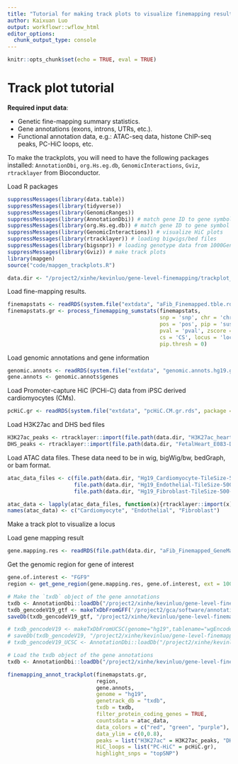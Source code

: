 ```yaml
---
title: "Tutorial for making track plots to visualize finemapping results for genomic regions"
author: Kaixuan Luo
output: workflowr::wflow_html
editor_options:
  chunk_output_type: console
---
```


```r
knitr::opts_chunk$set(echo = TRUE, eval = TRUE)
```

Track plot tutorial
=====================

**Required input data**:

* Genetic fine-mapping summary statistics.
* Gene annotations (exons, introns, UTRs, etc.).
* Functional annotation data, e.g.: 
ATAC-seq data, histone ChIP-seq peaks, PC-HiC loops, etc.

To make the trackplots, you will need to have the following packages installed:
`AnnotationDbi`, `org.Hs.eg.db`, `GenomicInteractions`, `Gviz`, `rtracklayer` from Bioconductor.

Load R packages
```r
suppressMessages(library(data.table))
suppressMessages(library(tidyverse))
suppressMessages(library(GenomicRanges))
suppressMessages(library(AnnotationDbi)) # match gene ID to gene symbol
suppressMessages(library(org.Hs.eg.db)) # match gene ID to gene symbol
suppressMessages(library(GenomicInteractions)) # visualize HiC plots
suppressMessages(library(rtracklayer)) # loading bigwigs/bed files
suppressMessages(library(bigsnpr)) # loading genotype data from 1000Genomes for LD calculation
suppressMessages(library(Gviz)) # make track plots
library(mapgen)
source("code/mapgen_trackplots.R")
```

```r
data.dir <- "/project2/xinhe/kevinluo/gene-level-finemapping/trackplot_tutorial/data"
```

Load fine-mapping results.
```r
finemapstats <- readRDS(system.file("extdata", "aFib_Finemapped.tble.rds", package = "mapgen"))
finemapstats.gr <- process_finemapping_sumstats(finemapstats, 
                                                snp = 'snp', chr = 'chr', 
                                                pos = 'pos', pip = 'susie_pip', 
                                                pval = 'pval', zscore = 'zscore', 
                                                cs = 'CS', locus = 'locus',  
                                                pip.thresh = 0)
```

Load genomic annotations and gene information
```r
genomic.annots <- readRDS(system.file("extdata", "genomic.annots.hg19.gr.rds", package = "mapgen"))
gene.annots <- genomic.annots$genes
```

Load Promoter-capture HiC (PCHi-C) data from iPSC derived cardiomyocytes (CMs).
```r
pcHiC.gr <- readRDS(system.file("extdata", "pcHiC.CM.gr.rds", package = "mapgen"))
```

Load H3K27ac and DHS bed files
```r
H3K27ac_peaks <- rtracklayer::import(file.path(data.dir, "H3K27ac_heart_concat.bed"))
DHS_peaks <- rtracklayer::import(file.path(data.dir, "FetalHeart_E083-DNase_hg19_cleaned_narrowPeak.bed.gz"))
```

Load ATAC data files. These data need to be in wig, bigWig/bw, bedGraph, or bam format. 
```r
atac_data_files <- c(file.path(data.dir, "Hg19_Cardiomyocyte-TileSize-500-normMethod-ReadsInTSS-ArchR.bw.bedGraph"),
                     file.path(data.dir, "Hg19_Endothelial-TileSize-500-normMethod-ReadsInTSS-ArchR.bw.bedGraph"),
                     file.path(data.dir, "Hg19_Fibroblast-TileSize-500-normMethod-ReadsInTSS-ArchR.bw.bedGraph"))

atac_data <- lapply(atac_data_files, function(x){rtracklayer::import(x)})
names(atac_data) <- c("Cardiomyocyte", "Endothelial", "Fibroblast")
```

Make a track plot to visualize a locus

Load gene mapping result
```r
gene.mapping.res <- readRDS(file.path(data.dir, "aFib_Finemapped_GeneMapped_ActivePromoter_07242021.gr.rds"))
```

Get the genomic region for gene of interest
```r
gene.of.interest <- "FGF9"
region <- get_gene_region(gene.mapping.res, gene.of.interest, ext = 10000)
```

```r
# Make the `txdb` object of the gene annotations
txdb <- AnnotationDbi::loadDb("/project2/xinhe/kevinluo/gene-level-finemapping/annot/gene_annotationsencode.v35.GRCh37.txdb.sqlite")
txdb_gencodeV19_gtf <- makeTxDbFromGFF('/project2/gca/software/annotations/gencode.v19.annotation.gtf.gz', format = "gtf")
saveDb(txdb_gencodeV19_gtf, "/project2/xinhe/kevinluo/gene-level-finemapping/annot/gene_annotations/gencode.v19.annotation.gtf.sqlite")

# txdb_gencodeV19 <- makeTxDbFromUCSC(genome="hg19",tablename="wgEncodeGencodeBasicV19")
# saveDb(txdb_gencodeV19, "/project2/xinhe/kevinluo/gene-level-finemapping/annot/gene_annotations/UCSC.wgEncodeGencodeBasicV19.sqlite")
# txdb_gencodeV19_UCSC <- AnnotationDbi::loadDb("/project2/xinhe/kevinluo/gene-level-finemapping/annot/gene_annotations/UCSC.wgEncodeGencodeBasicV19.sqlite")
```

```r
# Load the txdb object of the gene annotations
txdb <- AnnotationDbi::loadDb("/project2/xinhe/kevinluo/gene-level-finemapping/annot/gene_annotations/gencode.v19.annotation.gtf.sqlite")

finemapping_annot_trackplot(finemapstats.gr, 
                            region, 
                            gene.annots, 
                            genome = "hg19", 
                            genetrack_db = "txdb",
                            txdb = txdb,
                            filter_protein_coding_genes = TRUE,
                            countsdata = atac_data, 
                            data_colors = c("red", "green", "purple"), 
                            data_ylim = c(0,0.8),
                            peaks = list("H3K27ac" = H3K27ac_peaks, "DHS" = DHS_peaks), 
                            HiC_loops = list("PC-HiC" = pcHiC.gr),
                            highlight_snps = "topSNP")
```
